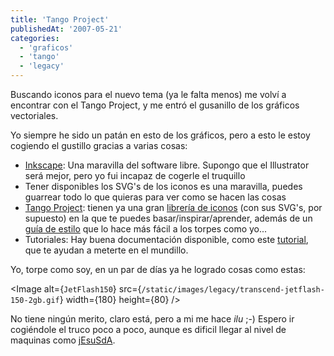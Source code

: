 ```yaml
---
title: 'Tango Project'
publishedAt: '2007-05-21'
categories:
  - 'graficos'
  - 'tango'
  - 'legacy'
---
```


Buscando iconos para el nuevo tema (ya le falta menos) me volví a encontrar con el Tango Project, y me entró el gusanillo de los gráficos vectoriales.

Yo siempre he sido un patán en esto de los gráficos, pero a esto le estoy cogiendo el gustillo gracias a varias cosas:

- [Inkscape](http://inkscape.org/): Una maravilla del software libre. Supongo que el Illustrator será mejor, pero yo fui incapaz de cogerle el truquillo
- Tener disponibles los SVG's de los iconos es una maravilla, puedes guarrear todo lo que quieras para ver como se hacen las cosas
- [Tango Project](http://tango.freedesktop.org/Tango_Desktop_Project): tienen ya una gran [librería de iconos](http://tango.freedesktop.org/Tango_Icon_Gallery) (con sus SVG's, por supuesto) en la que te puedes basar/inspirar/aprender, además de un [guía de estilo](http://tango.freedesktop.org/Tango_Icon_Theme_Guidelines) que lo hace más fácil a los torpes como yo...
- Tutoriales: Hay buena documentación disponible, como este [tutorial](http://tavmjong.free.fr/INKSCAPE/MANUAL/html/index.php), que te ayudan a meterte en el mundillo.

Yo, torpe como soy, en un par de días ya he logrado cosas como estas:

<Image
  alt={`JetFlash150`}
  src={`/static/images/legacy/transcend-jetflash-150-2gb.gif`}
  width={180}
  height={80}
/>

No tiene ningún merito, claro está, pero a mi me hace _ilu_ ;-) Espero ir cogiéndole el truco poco a poco, aunque es dificil llegar al nivel de maquinas como [jEsuSdA](http://www.jesusda.com/blog/).
